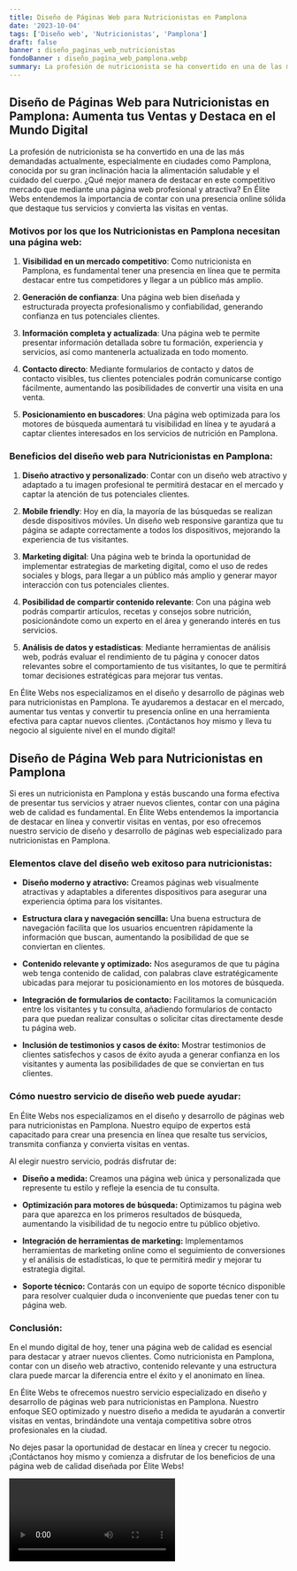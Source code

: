 ```yaml
---
title: Diseño de Páginas Web para Nutricionistas en Pamplona
date: '2023-10-04'
tags: ['Diseño web', 'Nutricionistas', 'Pamplona']
draft: false
banner : diseño_paginas_web_nutricionistas
fondoBanner : diseño_pagina_web_pamplona.webp
summary: La profesión de nutricionista se ha convertido en una de las más demandadas actualmente, especialmente en ciudades como Pamplona, conocida por su gran inclinación hacia la alimentación saludable y el cuidado del cuerpo. ¿Qué mejor manera de destacar en este competitivo mercado que mediante una página web profesional y atractiva? En Élite Webs entendemos la importancia de contar con una presencia online sólida que destaque tus servicios y convierta las visitas en ventas.
---
```


## **Diseño de Páginas Web para Nutricionistas en Pamplona: Aumenta tus Ventas y Destaca en el Mundo Digital**

La profesión de nutricionista se ha convertido en una de las más demandadas actualmente, especialmente en ciudades como Pamplona, conocida por su gran inclinación hacia la alimentación saludable y el cuidado del cuerpo. ¿Qué mejor manera de destacar en este competitivo mercado que mediante una página web profesional y atractiva? En Élite Webs entendemos la importancia de contar con una presencia online sólida que destaque tus servicios y convierta las visitas en ventas.

### **Motivos por los que los Nutricionistas en Pamplona necesitan una página web:**

1. **Visibilidad en un mercado competitivo**: Como nutricionista en Pamplona, es fundamental tener una presencia en línea que te permita destacar entre tus competidores y llegar a un público más amplio.

2. **Generación de confianza**: Una página web bien diseñada y estructurada proyecta profesionalismo y confiabilidad, generando confianza en tus potenciales clientes.

3. **Información completa y actualizada**: Una página web te permite presentar información detallada sobre tu formación, experiencia y servicios, así como mantenerla actualizada en todo momento.

4. **Contacto directo**: Mediante formularios de contacto y datos de contacto visibles, tus clientes potenciales podrán comunicarse contigo fácilmente, aumentando las posibilidades de convertir una visita en una venta.

5. **Posicionamiento en buscadores**: Una página web optimizada para los motores de búsqueda aumentará tu visibilidad en línea y te ayudará a captar clientes interesados en los servicios de nutrición en Pamplona.

### **Beneficios del diseño web para Nutricionistas en Pamplona:**

1. **Diseño atractivo y personalizado**: Contar con un diseño web atractivo y adaptado a tu imagen profesional te permitirá destacar en el mercado y captar la atención de tus potenciales clientes.

2. **Mobile friendly**: Hoy en día, la mayoría de las búsquedas se realizan desde dispositivos móviles. Un diseño web responsive garantiza que tu página se adapte correctamente a todos los dispositivos, mejorando la experiencia de tus visitantes.

3. **Marketing digital**: Una página web te brinda la oportunidad de implementar estrategias de marketing digital, como el uso de redes sociales y blogs, para llegar a un público más amplio y generar mayor interacción con tus potenciales clientes.

4. **Posibilidad de compartir contenido relevante**: Con una página web podrás compartir artículos, recetas y consejos sobre nutrición, posicionándote como un experto en el área y generando interés en tus servicios.

5. **Análisis de datos y estadísticas**: Mediante herramientas de análisis web, podrás evaluar el rendimiento de tu página y conocer datos relevantes sobre el comportamiento de tus visitantes, lo que te permitirá tomar decisiones estratégicas para mejorar tus ventas.

En Élite Webs nos especializamos en el diseño y desarrollo de páginas web para nutricionistas en Pamplona. Te ayudaremos a destacar en el mercado, aumentar tus ventas y convertir tu presencia online en una herramienta efectiva para captar nuevos clientes. ¡Contáctanos hoy mismo y lleva tu negocio al siguiente nivel en el mundo digital!

<GifSeo />

<Cta />

## **Diseño de Página Web para Nutricionistas en Pamplona**

Si eres un nutricionista en Pamplona y estás buscando una forma efectiva de presentar tus servicios y atraer nuevos clientes, contar con una página web de calidad es fundamental. En Élite Webs entendemos la importancia de destacar en línea y convertir visitas en ventas, por eso ofrecemos nuestro servicio de diseño y desarrollo de páginas web especializado para nutricionistas en Pamplona.

### **Elementos clave del diseño web exitoso para nutricionistas:**

- **Diseño moderno y atractivo:** Creamos páginas web visualmente atractivas y adaptables a diferentes dispositivos para asegurar una experiencia óptima para los visitantes.

- **Estructura clara y navegación sencilla:** Una buena estructura de navegación facilita que los usuarios encuentren rápidamente la información que buscan, aumentando la posibilidad de que se conviertan en clientes.

- **Contenido relevante y optimizado:** Nos aseguramos de que tu página web tenga contenido de calidad, con palabras clave estratégicamente ubicadas para mejorar tu posicionamiento en los motores de búsqueda.

- **Integración de formularios de contacto:** Facilitamos la comunicación entre los visitantes y tu consulta, añadiendo formularios de contacto para que puedan realizar consultas o solicitar citas directamente desde tu página web.

- **Inclusión de testimonios y casos de éxito:** Mostrar testimonios de clientes satisfechos y casos de éxito ayuda a generar confianza en los visitantes y aumenta las posibilidades de que se conviertan en tus clientes.

### **Cómo nuestro servicio de diseño web puede ayudar:**

En Élite Webs nos especializamos en el diseño y desarrollo de páginas web para nutricionistas en Pamplona. Nuestro equipo de expertos está capacitado para crear una presencia en línea que resalte tus servicios, transmita confianza y convierta visitas en ventas.

Al elegir nuestro servicio, podrás disfrutar de:

- **Diseño a medida:** Creamos una página web única y personalizada que represente tu estilo y refleje la esencia de tu consulta.

- **Optimización para motores de búsqueda:** Optimizamos tu página web para que aparezca en los primeros resultados de búsqueda, aumentando la visibilidad de tu negocio entre tu público objetivo.

- **Integración de herramientas de marketing:** Implementamos herramientas de marketing online como el seguimiento de conversiones y el análisis de estadísticas, lo que te permitirá medir y mejorar tu estrategia digital.

- **Soporte técnico:** Contarás con un equipo de soporte técnico disponible para resolver cualquier duda o inconveniente que puedas tener con tu página web.

### **Conclusión:**

En el mundo digital de hoy, tener una página web de calidad es esencial para destacar y atraer nuevos clientes. Como nutricionista en Pamplona, contar con un diseño web atractivo, contenido relevante y una estructura clara puede marcar la diferencia entre el éxito y el anonimato en línea.

En Élite Webs te ofrecemos nuestro servicio especializado en diseño y desarrollo de páginas web para nutricionistas en Pamplona. Nuestro enfoque SEO optimizado y nuestro diseño a medida te ayudarán a convertir visitas en ventas, brindándote una ventaja competitiva sobre otros profesionales en la ciudad.

No dejes pasar la oportunidad de destacar en línea y crecer tu negocio. ¡Contáctanos hoy mismo y comienza a disfrutar de los beneficios de una página web de calidad diseñada por Élite Webs!

<Video />

<CtaBot job='Nutricionistas' city='Pamplona'/>

<Gmaps query='Pamplona+españa+maps' />